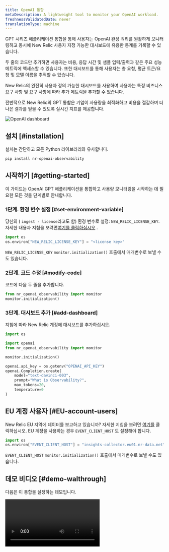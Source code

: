 ```yaml
---
title: OpenAI 통합
metaDescription: A lightweight tool to monitor your OpenAI workload.
freshnessValidatedDate: never
translationType: machine
---
```



GPT 시리즈 애플리케이션 통합을 통해 사용자는 OpenAI 완성 쿼리를 원활하게 모니터링하고 동시에 New Relic 사용자 지정 가능한 대시보드에 유용한 통계를 기록할 수 있습니다.

두 줄의 코드만 추가하면 사용자는 비용, 응답 시간 및 샘플 입력/출력과 같은 주요 성능 메트릭에 액세스할 수 있습니다. 또한 대시보드를 통해 사용자는 총 요청, 평균 토큰/요청 및 모델 이름을 추적할 수 있습니다.

New Relic의 완전히 사용자 정의 가능한 대시보드를 사용하여 사용자는 특정 비즈니스 요구 사항 및 요구 사항에 따라 추가 메트릭을 추가할 수 있습니다.

전반적으로 New Relic의 GPT 통합은 기업이 사용량을 최적화하고 비용을 절감하며 더 나은 결과를 얻을 수 있도록 실시간 지표를 제공합니다.

<img
  title="OpenAI dashboard"
  alt="OpenAI dashboard"
  src={modelperformancemonitoringOpenAIDashboard}
/>

## 설치 [#installation]

설치는 간단하고 모든 Python 라이브러리와 유사합니다.

```python
pip install nr-openai-observability
```

## 시작하기 [#getting-started]

이 가이드는 OpenAI GPT 애플리케이션을 통합하고 사용량 모니터링을 시작하는 데 필요한 모든 것을 단계별로 안내합니다.

### 1단계. 환경 변수 설정 [#set-environment-variable]

당신의 <InlinePopover type="licenseKey"/>( `ingest - license`라고도 함) 환경 변수로 설정: `NEW_RELIC_LICENSE_KEY`. 자세한 내용과 지침을 보려면[여기를 클릭하십시오](/docs/apis/intro-apis/new-relic-api-keys/#license-key) .

```python
import os
os.environ["NEW_RELIC_LICENSE_KEY"] = "<license key>"
```

`NEW_RELIC_LICENSE_KEY` `monitor.initialization()` 호출에서 매개변수로 보낼 수도 있습니다.

### 2단계. 코드 수정 [#modify-code]

코드에 다음 두 줄을 추가합니다.

```python
from nr_openai_observability import monitor
monitor.initialization()
```

### 3단계. 대시보드 추가 [#add-dashboard]

지침에 따라 New Relic 계정에 대시보드를 추가하십시오.

```python
import os

import openai
from nr_openai_observability import monitor

monitor.initialization()

openai.api_key = os.getenv("OPENAI_API_KEY")
openai.Completion.create(
    model="text-davinci-003",
    prompt="What is Observability?",
    max_tokens=20,
    temperature=0 
)
```

## EU 계정 사용자 [#EU-account-users]

New Relic EU 지역에 데이터를 보고하고 있습니까? 자세한 지침을 보려면 [여기를](#EU-account-users) 클릭하십시오. EU 계정을 사용하는 경우 `EVENT_CLIENT_HOST` 도 설정해야 합니다.

```python
import os
os.environ["EVENT_CLIENT_HOST"] = "insights-collector.eu01.nr-data.net"
```

`EVENT_CLIENT_HOST` `monitor.initialization()` 호출에서 매개변수로 보낼 수도 있습니다.

## 데모 비디오 [#demo-walthrough]

다음은 이 통합을 설정하는 데모입니다.

<Video
  type="wistia"
  id="dz28h83owk"
/>
